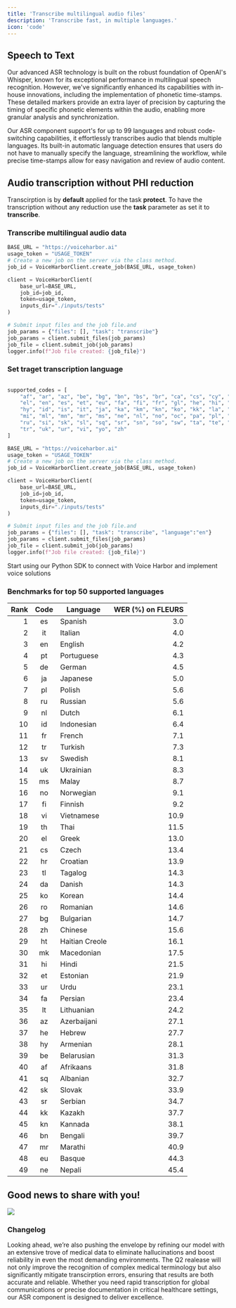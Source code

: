```yaml
---
title: 'Transcribe multilingual audio files'
description: 'Transcribe fast, in multiple languages.'
icon: 'code'
---
```


## Speech to Text

Our advanced ASR technology is built on the robust foundation of OpenAI's Whisper, known for its exceptional performance in multilingual speech recognition. However, we've significantly enhanced its capabilities with in-house innovations, including the implementation of phonetic time-stamps. These detailed markers provide an extra layer of precision by capturing the timing of specific phonetic elements within the audio, enabling more granular analysis and synchronization.

Our ASR component support's for up to 99 languages and robust code-switching capabilities, it effortlessly transcribes audio that blends multiple languages. Its built-in automatic language detection ensures that users do not have to manually specify the language, streamlining the workflow, while precise time-stamps allow for easy navigation and review of audio content.

 ## Audio transcription without PHI reduction 

<Tip>

Transcirption is by **default** applied for the task **protect**. To have the transcription without any reduction use the **task** parameter as set it to **transcribe**.  

</Tip>

### Transcribe multilingual audio data

```python
BASE_URL = "https://voiceharbor.ai"
usage_token = "USAGE_TOKEN"
# Create a new job on the server via the class method.
job_id = VoiceHarborClient.create_job(BASE_URL, usage_token)

client = VoiceHarborClient(
    base_url=BASE_URL,
    job_id=job_id,
    token=usage_token,
    inputs_dir="./inputs/tests"
)

# Submit input files and the job file.and 
job_params = {"files": [], "task": "transcribe"}
job_params = client.submit_files(job_params)
job_file = client.submit_job(job_params)
logger.info(f"Job file created: {job_file}")
```

### Set traget transcription language

```python

supported_codes = [
    "af", "ar", "az", "be", "bg", "bn", "bs", "br", "ca", "cs", "cy", "da", "de",
    "el", "en", "es", "et", "eu", "fa", "fi", "fr", "gl", "he", "hi", "hr", "hu",
    "hy", "id", "is", "it", "ja", "ka", "km", "kn", "ko", "kk", "la", "lt", "lv",
    "mi", "ml", "mn", "mr", "ms", "ne", "nl", "no", "oc", "pa", "pl", "pt", "ro",
    "ru", "si", "sk", "sl", "sq", "sr", "sn", "so", "sw", "ta", "te", "th", "tg",
    "tr", "uk", "ur", "vi", "yo", "zh"
]

BASE_URL = "https://voiceharbor.ai"
usage_token = "USAGE_TOKEN"
# Create a new job on the server via the class method.
job_id = VoiceHarborClient.create_job(BASE_URL, usage_token)

client = VoiceHarborClient(
    base_url=BASE_URL,
    job_id=job_id,
    token=usage_token,
    inputs_dir="./inputs/tests"
)

# Submit input files and the job file.and 
job_params = {"files": [], "task": "transcribe", "language":"en"}  
job_params = client.submit_files(job_params)
job_file = client.submit_job(job_params)
logger.info(f"Job file created: {job_file}")
```
<CardGroup cols={1}>
  <Card
    title="Python SDK"
    icon="python"
    href="https://voiceharbor.com/docs/sdk/python"
  >
    Start using our Python SDK to connect with Voice Harbor and implement voice solutions
  </Card>
</CardGroup>

### Benchmarks for top 50 supported languages 

| Rank | Code | Language              | WER (%) on FLEURS |
|-----:|:----:|-----------------------|-------------------:|
|  1   | es   | Spanish               | 3.0               |
|  2   | it   | Italian               | 4.0               |
|  3   | en   | English               | 4.2               |
|  4   | pt   | Portuguese            | 4.3               |
|  5   | de   | German                | 4.5               |
|  6   | ja   | Japanese              | 5.0               |
|  7   | pl   | Polish                | 5.6               |
|  8   | ru   | Russian               | 5.6               |
|  9   | nl   | Dutch                 | 6.1               |
| 10   | id   | Indonesian            | 6.4               |
| 11   | fr   | French                | 7.1               |
| 12   | tr   | Turkish               | 7.3               |
| 13   | sv   | Swedish               | 8.1               |
| 14   | uk   | Ukrainian             | 8.3               |
| 15   | ms   | Malay                 | 8.7               |
| 16   | no   | Norwegian             | 9.1               |
| 17   | fi   | Finnish               | 9.2               |
| 18   | vi   | Vietnamese            | 10.9              |
| 19   | th   | Thai                  | 11.5              |
| 20   | el   | Greek                 | 13.0              |
| 21   | cs   | Czech                 | 13.4              |
| 22   | hr   | Croatian              | 13.9              |
| 23   | tl   | Tagalog               | 14.3              |
| 24   | da   | Danish                | 14.3              |
| 25   | ko   | Korean                | 14.4              |
| 26   | ro   | Romanian              | 14.6              |
| 27   | bg   | Bulgarian             | 14.7              |
| 28   | zh   | Chinese               | 15.6              |
| 29   | ht   | Haitian Creole        | 16.1              |
| 30   | mk   | Macedonian            | 17.5              |
| 31   | hi   | Hindi                 | 21.5              |
| 32   | et   | Estonian              | 21.9              |
| 33   | ur   | Urdu                  | 23.1              |
| 34   | fa   | Persian               | 23.4              |
| 35   | lt   | Lithuanian            | 24.2              |
| 36   | az   | Azerbaijani           | 27.1              |
| 37   | he   | Hebrew                | 27.7              |
| 38   | hy   | Armenian              | 28.1              |
| 39   | be   | Belarusian            | 31.3              |
| 40   | af   | Afrikaans             | 31.8              |
| 41   | sq   | Albanian              | 32.7              |
| 42   | sk   | Slovak                | 33.9              |
| 43   | sr   | Serbian               | 34.7              |
| 44   | kk   | Kazakh                | 37.7              |
| 45   | kn   | Kannada               | 38.1              |
| 46   | bn   | Bengali               | 39.7              |
| 47   | mr   | Marathi               | 40.9              |
| 48   | eu   | Basque                | 44.3              |
| 49   | ne   | Nepali                | 45.4              |


## Good news to share with you!

<Update label="2025-07-01 Upcoming Release" description="NextGen Medical ASR">
  <Frame>
    <img className="block" src="/images/vh3asr.png" />
  </Frame>

  ### Changelog

  Looking ahead, we’re also pushing the envelope by refining our model with an extensive trove of medical data to eliminate hallucinations and boost reliability in even the most demanding environments. The Q2 realease will not only improve the recognition of complex medical terminology but also significantly mitigate transcirption errors, ensuring that results are both accurate and reliable. Whether you need rapid transcription for global communications or precise documentation in critical healthcare settings, our ASR component is designed to deliver excellence.

</Update>
